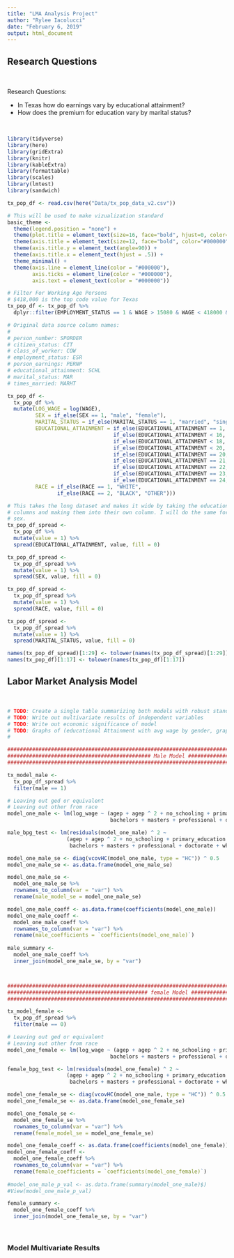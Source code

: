```yaml
---
title: "LMA Analysis Project"
author: "Rylee Iacolucci"
date: "February 6, 2019"
output: html_document
---
```


## __Research Questions__

<br>

Research Questions:

* In Texas how do earnings vary by educational attainment?
* How does the premium for education vary by marital status?

<br>


```r
library(tidyverse)
library(here)
library(gridExtra)
library(knitr)
library(kableExtra)
library(formattable)
library(scales)
library(lmtest)
library(sandwich)

tx_pop_df <- read.csv(here("Data/tx_pop_data_v2.csv"))

# This will be used to make vizualization standard
basic_theme <- 
  theme(legend.position = "none") +
  theme(plot.title = element_text(size=16, face="bold", hjust=0, color="#000000")) +
  theme(axis.title = element_text(size=12, face="bold", color="#000000")) +
  theme(axis.title.y = element_text(angle=90)) +
  theme(axis.title.x = element_text(hjust = .5)) +
  theme_minimal() +
  theme(axis.line = element_line(color = "#000000"),
        axis.ticks = element_line(color = "#000000"),
        axis.text = element_text(color = "#000000"))

# Filter For Working Age Persons
# $418,000 is the top code value for Texas
tx_pop_df <- tx_pop_df %>% 
  dplyr::filter(EMPLOYMENT_STATUS == 1 & WAGE > 15080 & WAGE < 418000 & AGEP >= 18 & AGEP < 62)

# Original data source column names:
# 
# person_number: SPORDER
# citizen_status: CIT
# class_of_worker: COW
# employment_status: ESR
# person_earnings: PERNP
# educational_attainment: SCHL
# marital_status: MAR
# times_married: MARHT

tx_pop_df <- 
  tx_pop_df %>% 
  mutate(LOG_WAGE = log(WAGE),
         SEX = if_else(SEX == 1, "male", "female"),
         MARITAL_STATUS = if_else(MARITAL_STATUS == 1, "married", "single"),
         EDUCATIONAL_ATTAINMENT = if_else(EDUCATIONAL_ATTAINMENT == 1, "no_schooling",
                                  if_else(EDUCATIONAL_ATTAINMENT < 16, "primary_education",
                                  if_else(EDUCATIONAL_ATTAINMENT < 18, "ged_or_equivalent",
                                  if_else(EDUCATIONAL_ATTAINMENT < 20, "some_college",
                                  if_else(EDUCATIONAL_ATTAINMENT == 20, "associates",
                                  if_else(EDUCATIONAL_ATTAINMENT == 21, "bachelors",
                                  if_else(EDUCATIONAL_ATTAINMENT == 22, "masters",
                                  if_else(EDUCATIONAL_ATTAINMENT == 23, "professional",
                                  if_else(EDUCATIONAL_ATTAINMENT == 24, "doctorate", "Other"))))))))),
         RACE = if_else(RACE == 1, "WHITE",
                if_else(RACE == 2, "BLACK", "OTHER")))

# This takes the long dataset and makes it wide by taking the education 
# columns and making them into their own column. I will do the same for
# sex.
tx_pop_df_spread <- 
  tx_pop_df %>% 
  mutate(value = 1) %>% 
  spread(EDUCATIONAL_ATTAINMENT, value, fill = 0)

tx_pop_df_spread <- 
  tx_pop_df_spread %>% 
  mutate(value = 1) %>% 
  spread(SEX, value, fill = 0)

tx_pop_df_spread <- 
  tx_pop_df_spread %>% 
  mutate(value = 1) %>% 
  spread(RACE, value, fill = 0)

tx_pop_df_spread <- 
  tx_pop_df_spread %>% 
  mutate(value = 1) %>% 
  spread(MARITAL_STATUS, value, fill = 0)

names(tx_pop_df_spread)[1:29] <- tolower(names(tx_pop_df_spread)[1:29])
names(tx_pop_df)[1:17] <- tolower(names(tx_pop_df)[1:17])

```


## __Labor Market Analysis Model__

<br>

```r
# TODO: Create a single table summarizing both models with robust standard errors.
# TODO: Write out multivariate results of independent variables      
# TODO: Write out economic significance of model
# TODO: Graphs of (educational Attainment with avg wage by gender, graph premium for education by marital status)
# 

###########################################################################################################
############################################## Male Model #################################################
###########################################################################################################

tx_model_male <- 
  tx_pop_df_spread %>% 
  filter(male == 1)

# Leaving out ged or equivalent
# Leaving out other from race
model_one_male <- lm(log_wage ~ (agep + agep ^ 2 + no_schooling + primary_education + some_college + associates + 
                                 bachelors + masters + professional + doctorate + white + black), data = tx_model_male)

male_bpg_test <- lm(residuals(model_one_male) ^ 2 ~
                   (agep + agep ^ 2 + no_schooling + primary_education + some_college + associates + 
                    bachelors + masters + professional + doctorate + white + black), data = tx_model_male)

model_one_male_se <- diag(vcovHC(model_one_male, type = "HC")) ^ 0.5
model_one_male_se <- as.data.frame(model_one_male_se)

model_one_male_se <- 
  model_one_male_se %>% 
  rownames_to_column(var = "var") %>% 
  rename(male_model_se = model_one_male_se)

model_one_male_coeff <- as.data.frame(coefficients(model_one_male))
model_one_male_coeff <- 
  model_one_male_coeff %>% 
  rownames_to_column(var = "var") %>% 
  rename(male_coefficients = `coefficients(model_one_male)`)
  
male_summary <- 
  model_one_male_coeff %>% 
  inner_join(model_one_male_se, by = "var")



###########################################################################################################
############################################# female Model ################################################
###########################################################################################################

tx_model_female <- 
  tx_pop_df_spread %>% 
  filter(male == 0)

# Leaving out ged or equivalent
# Leaving out other from race
model_one_female <- lm(log_wage ~ (agep + agep ^ 2 + no_schooling + primary_education + some_college + associates + 
                                 bachelors + masters + professional + doctorate + white + black), data = tx_model_female)

female_bpg_test <- lm(residuals(model_one_female) ^ 2 ~
                   (agep + agep ^ 2 + no_schooling + primary_education + some_college + associates + 
                    bachelors + masters + professional + doctorate + white + black), data = tx_model_female)

model_one_female_se <- diag(vcovHC(model_one_male, type = "HC")) ^ 0.5
model_one_female_se <- as.data.frame(model_one_female_se)

model_one_female_se <- 
  model_one_female_se %>% 
  rownames_to_column(var = "var") %>% 
  rename(female_model_se = model_one_female_se)

model_one_female_coeff <- as.data.frame(coefficients(model_one_female))
model_one_female_coeff <- 
  model_one_female_coeff %>% 
  rownames_to_column(var = "var") %>% 
  rename(female_coefficients = `coefficients(model_one_female)`)
  
#model_one_male_p_val <- as.data.frame(summary(model_one_male)$)
#View(model_one_male_p_val)

female_summary <- 
  model_one_female_coeff %>% 
  inner_join(model_one_female_se, by = "var")


```

<br>

### __Model Multivariate Results__
 







